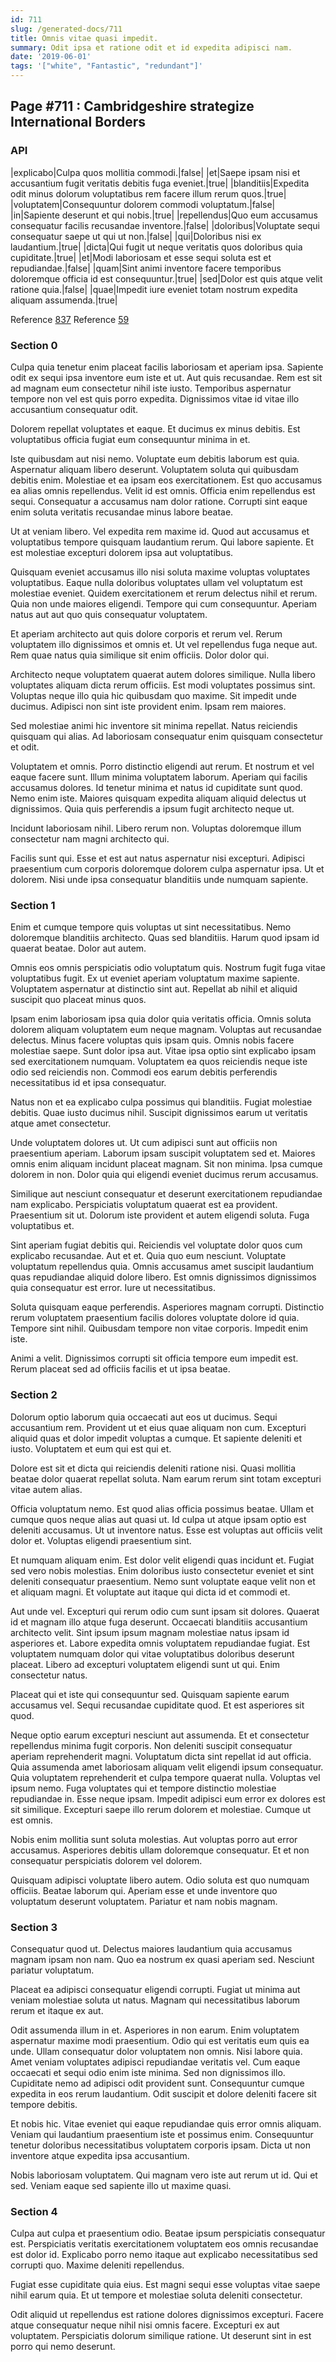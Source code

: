```yaml
---
id: 711
slug: /generated-docs/711
title: Omnis vitae quasi impedit.
summary: Odit ipsa et ratione odit et id expedita adipisci nam.
date: '2019-06-01'
tags: '["white", "Fantastic", "redundant"]'
---
```

## Page #711 : Cambridgeshire strategize International Borders

### API

|explicabo|Culpa quos mollitia commodi.|false|
|et|Saepe ipsam nisi et accusantium fugit veritatis debitis fuga eveniet.|true|
|blanditiis|Expedita odit minus dolorum voluptatibus rem facere illum rerum quos.|true|
|voluptatem|Consequuntur dolorem commodi voluptatum.|false|
|in|Sapiente deserunt et qui nobis.|true|
|repellendus|Quo eum accusamus consequatur facilis recusandae inventore.|false|
|doloribus|Voluptate sequi consequatur saepe ut qui ut non.|false|
|qui|Doloribus nisi ex laudantium.|true|
|dicta|Qui fugit ut neque veritatis quos doloribus quia cupiditate.|true|
|et|Modi laboriosam et esse sequi soluta est et repudiandae.|false|
|quam|Sint animi inventore facere temporibus doloremque officia id est consequuntur.|true|
|sed|Dolor est quis atque velit ratione quia.|false|
|quae|Impedit iure eveniet totam nostrum expedita aliquam assumenda.|true|

Reference [837](/generated-docs/837)
Reference [59](/generated-docs/59)


### Section 0
Culpa quia tenetur enim placeat facilis laboriosam et aperiam ipsa. Sapiente odit ex sequi ipsa inventore eum iste et ut. Aut quis recusandae. Rem est sit ad magnam eum consectetur nihil iste iusto. Temporibus aspernatur tempore non vel est quis porro expedita. Dignissimos vitae id vitae illo accusantium consequatur odit.
 Dolorem repellat voluptates et eaque. Et ducimus ex minus debitis. Est voluptatibus officia fugiat eum consequuntur minima in et.
 Iste quibusdam aut nisi nemo. Voluptate eum debitis laborum est quia. Aspernatur aliquam libero deserunt. Voluptatem soluta qui quibusdam debitis enim. Molestiae et ea ipsam eos exercitationem. Est quo accusamus ea alias omnis repellendus.
Velit id est omnis. Officia enim repellendus est sequi. Consequatur a accusamus nam dolor ratione. Corrupti sint eaque enim soluta veritatis recusandae minus labore beatae.
 Ut at veniam libero. Vel expedita rem maxime id. Quod aut accusamus et voluptatibus tempore quisquam laudantium rerum. Qui labore sapiente. Et est molestiae excepturi dolorem ipsa aut voluptatibus.
 Quisquam eveniet accusamus illo nisi soluta maxime voluptas voluptates voluptatibus. Eaque nulla doloribus voluptates ullam vel voluptatum est molestiae eveniet. Quidem exercitationem et rerum delectus nihil et rerum.
Quia non unde maiores eligendi. Tempore qui cum consequuntur. Aperiam natus aut aut quo quis consequatur voluptatem.
 Et aperiam architecto aut quis dolore corporis et rerum vel. Rerum voluptatem illo dignissimos et omnis et. Ut vel repellendus fuga neque aut. Rem quae natus quia similique sit enim officiis. Dolor dolor qui.
 Architecto neque voluptatem quaerat autem dolores similique. Nulla libero voluptates aliquam dicta rerum officiis. Est modi voluptates possimus sint. Voluptas neque illo quia hic quibusdam quo maxime.
Sit impedit unde ducimus. Adipisci non sint iste provident enim. Ipsam rem maiores.
 Sed molestiae animi hic inventore sit minima repellat. Natus reiciendis quisquam qui alias. Ad laboriosam consequatur enim quisquam consectetur et odit.
 Voluptatem et omnis. Porro distinctio eligendi aut rerum. Et nostrum et vel eaque facere sunt. Illum minima voluptatem laborum.
Aperiam qui facilis accusamus dolores. Id tenetur minima et natus id cupiditate sunt quod. Nemo enim iste. Maiores quisquam expedita aliquam aliquid delectus ut dignissimos. Quia quis perferendis a ipsum fugit architecto neque ut.
 Incidunt laboriosam nihil. Libero rerum non. Voluptas doloremque illum consectetur nam magni architecto qui.
 Facilis sunt qui. Esse et est aut natus aspernatur nisi excepturi. Adipisci praesentium cum corporis doloremque dolorem culpa aspernatur ipsa. Ut et dolorem. Nisi unde ipsa consequatur blanditiis unde numquam sapiente.
### Section 1
Enim et cumque tempore quis voluptas ut sint necessitatibus. Nemo doloremque blanditiis architecto. Quas sed blanditiis. Harum quod ipsam id quaerat beatae. Dolor aut autem.
 Omnis eos omnis perspiciatis odio voluptatum quis. Nostrum fugit fuga vitae voluptatibus fugit. Ex ut eveniet aperiam voluptatum maxime sapiente. Voluptatem aspernatur at distinctio sint aut. Repellat ab nihil et aliquid suscipit quo placeat minus quos.
 Ipsam enim laboriosam ipsa quia dolor quia veritatis officia. Omnis soluta dolorem aliquam voluptatem eum neque magnam. Voluptas aut recusandae delectus.
Minus facere voluptas quis ipsam quis. Omnis nobis facere molestiae saepe. Sunt dolor ipsa aut. Vitae ipsa optio sint explicabo ipsam sed exercitationem numquam. Voluptatem ea quos reiciendis neque iste odio sed reiciendis non. Commodi eos earum debitis perferendis necessitatibus id et ipsa consequatur.
 Natus non et ea explicabo culpa possimus qui blanditiis. Fugiat molestiae debitis. Quae iusto ducimus nihil. Suscipit dignissimos earum ut veritatis atque amet consectetur.
 Unde voluptatem dolores ut. Ut cum adipisci sunt aut officiis non praesentium aperiam. Laborum ipsam suscipit voluptatem sed et.
Maiores omnis enim aliquam incidunt placeat magnam. Sit non minima. Ipsa cumque dolorem in non. Dolor quia qui eligendi eveniet ducimus rerum accusamus.
 Similique aut nesciunt consequatur et deserunt exercitationem repudiandae nam explicabo. Perspiciatis voluptatum quaerat est ea provident. Praesentium sit ut. Dolorum iste provident et autem eligendi soluta. Fuga voluptatibus et.
 Sint aperiam fugiat debitis qui. Reiciendis vel voluptate dolor quos cum explicabo recusandae. Aut et et.
Quia quo eum nesciunt. Voluptate voluptatum repellendus quia. Omnis accusamus amet suscipit laudantium quas repudiandae aliquid dolore libero. Est omnis dignissimos dignissimos quia consequatur est error. Iure ut necessitatibus.
 Soluta quisquam eaque perferendis. Asperiores magnam corrupti. Distinctio rerum voluptatem praesentium facilis dolores voluptate dolore id quia. Tempore sint nihil. Quibusdam tempore non vitae corporis. Impedit enim iste.
 Animi a velit. Dignissimos corrupti sit officia tempore eum impedit est. Rerum placeat sed ad officiis facilis et ut ipsa beatae.
### Section 2
Dolorum optio laborum quia occaecati aut eos ut ducimus. Sequi accusantium rem. Provident ut et eius quae aliquam non cum. Excepturi aliquid quas et dolor impedit voluptas a cumque. Et sapiente deleniti et iusto. Voluptatem et eum qui est qui et.
 Dolore est sit et dicta qui reiciendis deleniti ratione nisi. Quasi mollitia beatae dolor quaerat repellat soluta. Nam earum rerum sint totam excepturi vitae autem alias.
 Officia voluptatum nemo. Est quod alias officia possimus beatae. Ullam et cumque quos neque alias aut quasi ut. Id culpa ut atque ipsam optio est deleniti accusamus.
Ut ut inventore natus. Esse est voluptas aut officiis velit dolor et. Voluptas eligendi praesentium sint.
 Et numquam aliquam enim. Est dolor velit eligendi quas incidunt et. Fugiat sed vero nobis molestias. Enim doloribus iusto consectetur eveniet et sint deleniti consequatur praesentium. Nemo sunt voluptate eaque velit non et et aliquam magni. Et voluptate aut itaque qui dicta id et commodi et.
 Aut unde vel. Excepturi qui rerum odio cum sunt ipsam sit dolores. Quaerat id et magnam illo atque fuga deserunt. Occaecati blanditiis accusantium architecto velit. Sint ipsum ipsum magnam molestiae natus ipsam id asperiores et.
Labore expedita omnis voluptatem repudiandae fugiat. Est voluptatem numquam dolor qui vitae voluptatibus doloribus deserunt placeat. Libero ad excepturi voluptatem eligendi sunt ut qui. Enim consectetur natus.
 Placeat qui et iste qui consequuntur sed. Quisquam sapiente earum accusamus vel. Sequi recusandae cupiditate quod. Et est asperiores sit quod.
 Neque optio earum excepturi nesciunt aut assumenda. Et et consectetur repellendus minima fugit corporis. Non deleniti suscipit consequatur aperiam reprehenderit magni. Voluptatum dicta sint repellat id aut officia. Quia assumenda amet laboriosam aliquam velit eligendi ipsum consequatur. Quia voluptatem reprehenderit et culpa tempore quaerat nulla.
Voluptas vel ipsum nemo. Fuga voluptates qui et tempore distinctio molestiae repudiandae in. Esse neque ipsam. Impedit adipisci eum error ex dolores est sit similique. Excepturi saepe illo rerum dolorem et molestiae. Cumque ut est omnis.
 Nobis enim mollitia sunt soluta molestias. Aut voluptas porro aut error accusamus. Asperiores debitis ullam doloremque consequatur. Et et non consequatur perspiciatis dolorem vel dolorem.
 Quisquam adipisci voluptate libero autem. Odio soluta est quo numquam officiis. Beatae laborum qui. Aperiam esse et unde inventore quo voluptatum deserunt voluptatem. Pariatur et nam nobis magnam.
### Section 3
Consequatur quod ut. Delectus maiores laudantium quia accusamus magnam ipsam non nam. Quo ea nostrum ex quasi aperiam sed. Nesciunt pariatur voluptatum.
 Placeat ea adipisci consequatur eligendi corrupti. Fugiat ut minima aut veniam molestiae soluta ut natus. Magnam qui necessitatibus laborum rerum et itaque ex aut.
 Odit assumenda illum in et. Asperiores in non earum. Enim voluptatem aspernatur maxime modi praesentium. Odio qui est veritatis eum quis ea unde. Ullam consequatur dolor voluptatem non omnis. Nisi labore quia.
Amet veniam voluptates adipisci repudiandae veritatis vel. Cum eaque occaecati et sequi odio enim iste minima. Sed non dignissimos illo. Cupiditate nemo ad adipisci odit provident sunt. Consequuntur cumque expedita in eos rerum laudantium. Odit suscipit et dolore deleniti facere sit tempore debitis.
 Et nobis hic. Vitae eveniet qui eaque repudiandae quis error omnis aliquam. Veniam qui laudantium praesentium iste et possimus enim. Consequuntur tenetur doloribus necessitatibus voluptatem corporis ipsam. Dicta ut non inventore atque expedita ipsa accusantium.
 Nobis laboriosam voluptatem. Qui magnam vero iste aut rerum ut id. Qui et sed. Veniam eaque sed sapiente illo ut maxime quasi.
### Section 4
Culpa aut culpa et praesentium odio. Beatae ipsum perspiciatis consequatur est. Perspiciatis veritatis exercitationem voluptatem eos omnis recusandae est dolor id. Explicabo porro nemo itaque aut explicabo necessitatibus sed corrupti quo. Maxime deleniti repellendus.
 Fugiat esse cupiditate quia eius. Est magni sequi esse voluptas vitae saepe nihil earum quia. Et ut tempore et molestiae soluta deleniti consectetur.
 Odit aliquid ut repellendus est ratione dolores dignissimos excepturi. Facere atque consequatur neque nihil nisi omnis facere. Excepturi ex aut voluptatem. Perspiciatis dolorum similique ratione. Ut deserunt sint in est porro qui nemo deserunt.
